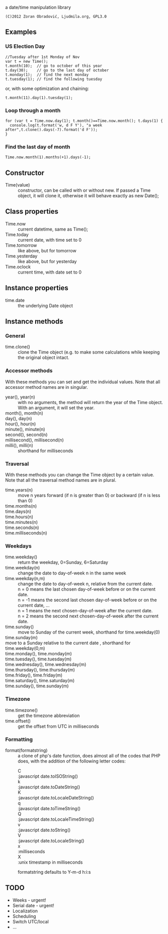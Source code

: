 a date/time manipulation library
 (C)2012 Zoran Obradović, Ljudmila.org, GPL3.0

==Examples==

===US Election Day === 
<pre>
//Tuesday after 1st Monday of Nov
var t = new Time();
t.month(10);  // go to october of this year
t.day(30);    // go to the last day of october
t.monday(1);  // find the next monday
t.tuesday(1); // find the following tuesday
</pre>
or, with some optimization and chaining:
<pre>
t.month(11).day(1).tuesday(1);
</pre>
=== Loop through a month ===
<pre>
for (var t = Time.now.day(1); t.month()==Time.now.month(); t.days(1) {
  console.log(t.format('w, d F Y'), "a week after",t.clone().days(-7).format('d F'));
}
</pre>
=== Find the last day of month ===
<pre>
Time.now.month(1).months(+1).days(-1);
</pre>
== Constructor ==

;Time(value)
:constructor, can be called with or without new. If passed a Time object, it will clone it, otherwise it will behave exactly as new Date();

== Class properties ==

; Time.now
: current datetime, same as Time();
; Time.today
: current date, with time set to 0
; Time.tomorrow
: like above, but for tomorrow
; Time.yesterday
: like above, but for yesterday
; Time.oclock
: current time, with date set to 0

== Instance properties ==
; time.date
: the underlying Date object

== Instance methods ==
=== General ===
; time.clone() 
: clone the Time object (e.g. to make some calculations while keeping the original object intact.
=== Accessor methods ===
With these methods you can set and get the individual values. Note that all accessor method names are in singular.
; year(), year(n) 
: with no arguments, the method will return the year of the Time object. With an argument, it will set the year.
; month(), month(n) 
; day(), day(n) 
; hour(), hour(n) 
; minute(), minute(n) 
; second(), second(n) 
; millisecond(), millisecond(n)
; milli(), milli(n)
: shorthand for milliseconds

=== Traversal ===
With these methods you can change the Time object by a certain value. Note that all the traversal method names are in plural.
;time.years(n)
: move n years forward (if n is greater than 0) or backward (if n is less than 0)
;time.months(n)
;time.days(n)
;time.hours(n)
;time.minutes(n)
;time.seconds(n)
;time.milliseconds(n)

=== Weekdays ===
;time.weekday()
: return the weekday, 0=Sunday, 6=Saturday
;time.weekday(n) 
: change the date to day-of-week n in the same week
;time.weekday(n,m)
: change the date to day-of-week n, relative from the current date. 
: n = 0 means the last chosen day-of-week before or on the current date.
: n = -1 means the second last chosen day-of-week before or on the current date, ...
: n = 1 means the next chosen-day-of-week after the current date.
: n = 2 means the second next chosen-day-of-week after the current date.
;time.sunday()
:move to Sunday of the current week, shorthand for time.weekday(0) 
;time.sunday(m)
;move to a Sunday relative to the current date , shorthand for time.weekday(0,m)
;time.monday(), time.monday(m)
;time.tuesday(), time.tuesday(m)
;time.wednesday(), time.wednesday(m)
;time.thursday(), time.thursday(m)
;time.friday(), time.friday(m)
;time.saturday(), time.saturday(m)
;time.sunday(), time.sunday(m)

=== Timezone ===
;time.timezone()
:get the timezone abbreviation
;time.offset()
:get the offset from UTC in milliseconds

=== Formatting ===
;format(formatstring)
: a clone of php's date function, does almost all of the codes that PHP does, with the addition of the following letter codes:
:;C
:;:javascript date.toISOString()
:;k
:;:javascript date.toDateString()
:;K
:;:javascript date.toLocaleDateString()
:;q
:;:javascript date.toTimeString()
:;Q
:;:javascript date.toLocaleTimeString()
:;v
:;:javascript date.toString()
:;V
:;:javascript date.toLocaleString()
:;x
:;:milliseconds
:;X
:;:unix timestamp in milliseconds
:formatstring defaults to Y-m-d h:i:s
== TODO ==
* Weeks - urgent!
* Serial date - urgent!
* Localization
* Scheduling
* Switch UTC/local
* ...


